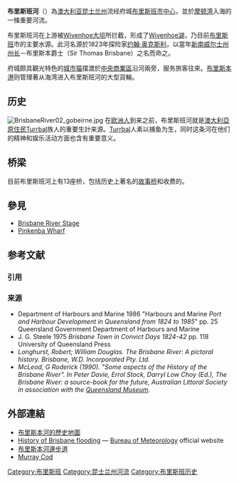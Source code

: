 {{noteTA
|G1=Country
}}

{{Infobox river
|name=布里斯班河
|image=Brisbane River1.jpg
|image_size=250px
|image_caption=从袋鼠角南望库克船长桥
|length=344公里
|source1_elevation=
|discharge1_avg=
|basin_size=13,600平方公里
|source1_location=Wivenhoe
|mouth_location=[[摩顿湾|摩顿湾]]
|basin_countries=澳大利亞[[昆士蘭州|昆士蘭州]]
}}

'''布里斯班河'''（{{lang-en|Brisbane River}}）為[[澳大利亚|澳大利亚]][[昆士兰州|昆士兰州]]流经府城[[布里斯班|布里斯班]][[布里斯本中央商業區|市中心]]，並於[[摩顿湾|摩顿湾]]入海的一條重要河流。

布里斯班河在上游被[[Wivenhoe大坝|Wivenhoe大坝]]所拦截，形成了[[Wivenhoe湖|Wivenhoe湖]]，乃目前[[布里斯班|布里斯班]]市的主要水源。此河名源於1823年探险家[[约翰·奥克斯利|约翰·奥克斯利]]，以當年[[新南威尔士州|新南威尔士州]][[州长|州长]]－布里斯本爵士（Sir Thomas Brisbane）之名而命之。

府城颇具觀光特色的[[CityCat|城市猫]]摆渡於[[中央商務區|中央商業區]]沿河兩旁，服务旅客往來。[[布里斯本港|布里斯本港]]则管理著从海湾进入布里斯班河的大型貨輪。

==历史==
[[File:BrisbaneRiver02_gobeirne.jpg|thumb]]
在[[欧洲人|欧洲人]]到来之前，布里斯班河就是[[澳大利亞原住民|澳大利亞原住民]][[Turrbal|Turrbal]]族人的重要生計来源。[[Turrbal|Turrbal]]人素以捕鱼为生，同时这条河在他们的精神和娱乐活动方面也含有重要意义。

== 桥梁 ==
{{Main list|布里斯班河桥梁列表}}

目前布里斯班河上有13座桥，包括历史上著名的[[故事桥|故事桥]]和收费的{{le|Sir Leo Hielscher Bridges}}。

==參見==
*[[Brisbane_River_Stage|Brisbane River Stage]]
*[[Pinkenba_Wharf|Pinkenba Wharf]]

== 参考文献 ==
=== 引用 ===
{{Reflist}}

=== 来源 ===
* Department of Harbours and Marine 1986 "Harbours and Marine ''Port and Harbour Development in Queensland from 1824 to 1985''"  pp. 25 Queensland Government Department of Harbours and Marine
* J. G. Steele 1975 ''Brisbane Town in Convict Days 1824-42'' pp. 118 University of Queensland Press
* <cite id="refLonghurst">Longhurst, Robert; William Douglas. ''The Brisbane River: A pictoral history''. Brisbane, W.D. Incorporated Pty. Ltd.</cite>
* <cite id="refMcLeod1990">McLeod, G Roderick (1990). "Some aspects of the History of the Brisbane River". In Peter Davie, Errol Stock, Darryl Low Choy (Ed.), ''The Brisbane River: a source-book for the future'', Australian Littoral Society in association with the [[Queensland_Museum|Queensland Museum]].</cite>

==外部連結==
* [https://web.archive.org/web/20060107153021/http://www.ourindooroopilly.com/brisbane-river-map.html 布里斯本河的歷史地圖]
* [http://www.bom.gov.au/hydro/flood/qld/fld_history/brisbane_history.shtml History of Brisbane flooding] {{Wayback|url=http://www.bom.gov.au/hydro/flood/qld/fld_history/brisbane_history.shtml |date=20080812020858 }} — [[Bureau_of_Meteorology_(Australia)|Bureau of Meteorology]] official website
* [http://www.brisbane.qld.gov.au/BCC:STANDARD:1576302065:pc=PC_1216 布里斯本河邊步道]{{dead link|date=2018年2月 |bot=InternetArchiveBot |fix-attempted=yes }}
*[https://web.archive.org/web/20071010105433/http://www.nativefish.asn.au/cod.html Murray Cod]

{{DEFAULTSORT:Brisbane River}}
[[Category:布里斯班|Category:布里斯班]]
[[Category:昆士兰州河流|Category:昆士兰州河流]]
[[Category:布里斯班历史|Category:布里斯班历史]]